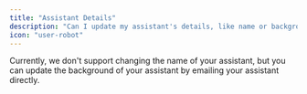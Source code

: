 ```yaml
---
title: "Assistant Details"
description: "Can I update my assistant's details, like name or background?"
icon: "user-robot"
---
```


Currently, we don't support changing the name of your assistant, but you can update the background of your assistant by emailing your assistant directly.

